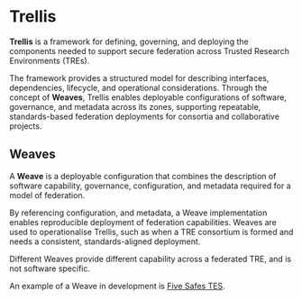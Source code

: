 # Trellis

**Trellis** is a framework for defining, governing, and deploying the components needed to support secure federation across Trusted Research Environments (TREs).

The framework provides a structured model for describing interfaces, dependencies, lifecycle, and operational considerations.
Through the concept of **Weaves**, Trellis enables deployable configurations of software, governance, and metadata across its zones,
supporting repeatable, standards-based federation deployments for consortia and collaborative projects.

## Weaves

A **Weave** is a deployable configuration that combines the description of software capability, governance, configuration, and metadata required for a model of federation.

By referencing configuration, and metadata, a Weave implementation enables reproducible deployment of federation capabilities.
Weaves are used to operationalise Trellis, such as when a TRE consortium is formed and needs a consistent, standards-aligned deployment.

Different Weaves provide different capability across a federated TRE, and is not software specific. 

An example of a Weave in development is [Five Safes TES](/five_safes_tes).
